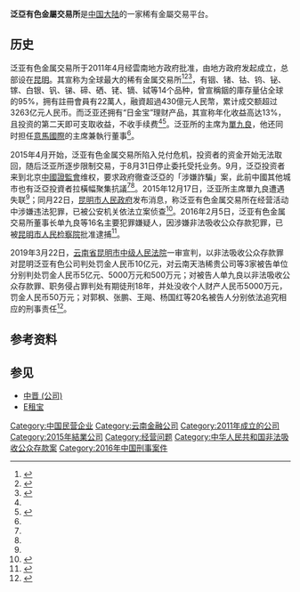 {{Expand|time=2018-04-23T10:46:29+00:00}}
'''泛亞有色金屬交易所'''是[[中国大陆|中国大陆]]的一家稀有金屬交易平台。

==历史==
泛亚有色金属交易所于2011年4月经雲南地方政府批准，由地方政府发起成立，总部设在[[昆明|昆明]]。其宣称为全球最大的稀有金属交易所<ref>{{cite news |title=国内首家有色金属现货电子交易所落户昆明 |url=http://www.yn.xinhuanet.com/newscenter/2011-04/17/content_22543148.htm |publisher=新华网 |date=2011年4月17日 |accessdate=2011年4月17日 |deadurl=yes |archiveurl=https://web.archive.org/web/20110430011835/http://www.yn.xinhuanet.com/newscenter/2011-04/17/content_22543148.htm |archivedate=2011年4月30日 }}</ref><ref name="cn">{{cite news |title=泛亚有色金属交易所陷兑付危机 400亿资金疑遭冻结 |url=http://www.chinanews.com/cj/2015/09-17/7528443.shtml |publisher=中国新闻网 |date=2015年9月17日 |accessdate=2016年5月1日 |archive-date=2019年3月27日 |archive-url=https://web.archive.org/web/20190327090423/http://www.chinanews.com/cj/2015/09-17/7528443.shtml |dead-url=no }}</ref><ref name="bbc">{{cite news |title=泛亞有色金屬交易所主席單九良「失聯」 |url=http://www.bbc.com/zhongwen/trad/china/2015/12/151217_china_fanya_exchange_shan_jiuping |publisher=BBC |date=2015年12月17日 |accessdate=2016年5月1日 |archive-date=2019年3月27日 |archive-url=https://web.archive.org/web/20190327173556/https://www.bbc.com/zhongwen/trad/china/2015/12/151217_china_fanya_exchange_shan_jiuping |dead-url=no }}</ref>，有铟、锗、钴、钨、铋、镓、白银、钒、锑、碲、硒、铑、镝、铽等14个品种，曾宣稱銦的庫存量佔全球的95%，拥有註冊會員有22萬人，融資超過430億元人民幣，累计成交额超过3263亿元人民币。而泛亚还拥有“日金宝”理财产品，其宣称年化收益高达13%，且投资的第二天即可支取收益，不收手续费<ref name="cn"/><ref>{{cite news |title=泛亚是诈骗还是经营失败？（一） |url=http://www.rfa.org/mandarin/yataibaodao/renquanfazhi/cyl-03072016132230.html |publisher=自由亚洲电台 |date=2016年3月7日 |accessdate=2016年5月1日 |archive-date=2019年3月27日 |archive-url=https://web.archive.org/web/20190327102138/https://www.rfa.org/mandarin/yataibaodao/renquanfazhi/cyl-03072016132230.html |dead-url=no }}</ref>。泛亚所的主席为[[單九良|單九良]]，他还同时担任[[意馬國際|意馬國際]]的主席兼執行董事<ref name="bbc"/>。

2015年4月开始，泛亚有色金属交易所陷入兑付危机，投资者的资金开始无法取回，随后泛亚所逐步限制交易，于8月31日停止委托受托业务。9月，泛亞投资者来到北京[[中國證監會|中國證監會]]维权，要求政府徹查泛亞的「涉嫌詐騙」案，此前中國其他城市也有泛亞投資者拉橫幅聚集抗議<ref name="cn"/><ref name="bbc"/>。2015年12月17日，泛亚所主席單九良遭遇失联<ref name="bbc"/>；同月22日，[[昆明市人民政府|昆明市人民政府]]发布消息，称泛亚有色金属交易所在经营活动中涉嫌违法犯罪，已被公安机关依法立案侦查<ref>{{cite news |title=昆明警方对泛亚公司立案侦查 |url=http://news.ifeng.com/a/20151222/46788103_0.shtml#_zbs_baidu_bk |publisher=云南网 |date=2015年12月22日 |accessdate=2016年5月1日 |archive-date=2015年12月23日 |archive-url=https://web.archive.org/web/20151223214949/http://news.ifeng.com/a/20151222/46788103_0.shtml#_zbs_baidu_bk |dead-url=no }}</ref>。2016年2月5日，泛亚有色金属交易所董事长单九良等16名主要犯罪嫌疑人，因涉嫌非法吸收公众存款犯罪，已被[[昆明市人民检察院|昆明市人民检察院]]批准逮捕<ref>{{cite news |title=昆明泛亚有色公司董事长单九良等16人已被批准逮捕 |url=http://finance.qq.com/a/20160205/044966.htm |publisher=云南网 |date=2016年2月5日 |accessdate=2016年5月1日 |archive-date=2016年2月6日 |archive-url=https://web.archive.org/web/20160206084652/http://finance.qq.com/a/20160205/044966.htm |dead-url=no }}</ref>。

2019年3月22日，[[云南省昆明市中级人民法院|云南省昆明市中级人民法院]]一审宣判，以非法吸收公众存款罪对昆明泛亚有色公司判处罚金人民币10亿元，对云南天浩稀贵公司等3家被告单位分别判处罚金人民币5亿元、5000万元和500万元；对被告人单九良以非法吸收公众存款罪、职务侵占罪判处有期徒刑18年，并处没收个人财产人民币5000万元，罚金人民币50万元；对郭枫、张鹏、王飚、杨国红等20名被告人分别依法追究相应的刑事责任<ref>{{cite news|title=昆明市中院依法公开宣判昆明泛亚有色公司等单位、单九良等21人非法吸收公众存款、职务侵占案|url=http://finance.jrj.com.cn/2019/03/22154827208666.shtml|publisher=新华社|date=2019-03-23|accessdate=2019-03-26|archive-date=2019-03-27|archive-url=https://web.archive.org/web/20190327092518/http://finance.jrj.com.cn/2019/03/22154827208666.shtml|dead-url=no}}</ref>。

==参考资料==
{{reflist}}

== 参见 ==
*[[中晋_(公司)|中晋 (公司)]]
*[[E租宝|E租宝]]

[[Category:中国民营企业|Category:中国民营企业]]
[[Category:云南金融公司|Category:云南金融公司]]
[[Category:2011年成立的公司|Category:2011年成立的公司]]
[[Category:2015年結業公司|Category:2015年結業公司]]
[[Category:经营问题|Category:经营问题]]
[[Category:中华人民共和国非法吸收公众存款案|Category:中华人民共和国非法吸收公众存款案]]
[[Category:2016年中国刑事案件|Category:2016年中国刑事案件]]